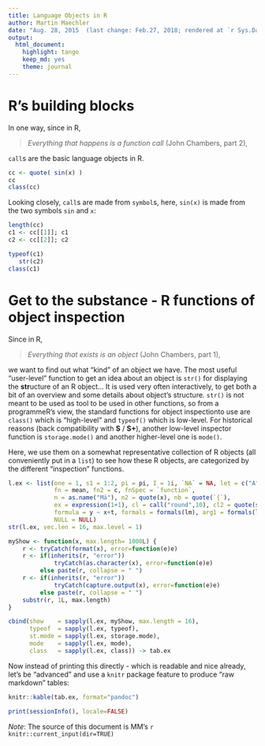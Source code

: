 ```yaml
---
title: Language Objects in R
author: Martin Maechler
date: "Aug. 28, 2015  (last change: Feb.27, 2018; rendered at `r Sys.Date()`)" # format(Sys.time(), "%H:%M:%OS3")
output:
  html_document:
    highlight: tango
    keep_md: yes
    theme: journal
---
```

# R's building blocks

In one way, since in R,

>    *Everything that happens is a function call*     (John Chambers, part 2),

`call`s are the basic language objects in R.

```r
cc <- quote( sin(x) )
cc
class(cc)
```

Looking closely, `call`s are made from `symbol`s, here, `sin(x)` is made
from the two symbols `sin` and `x`:
```r
length(cc)
c1 <- cc[[1]]; c1
c2 <- cc[[2]]; c2

typeof(c1)
   str(c2)
class(c1)
```

# Get to the substance - R functions of object inspection

Since in R,

>    *Everything that exists is an object*     (John Chambers, part 1),

we want to find out what "kind" of an object we have.
The most useful "user-level" function to get an idea about an object is `str()` for displaying the **str**ucture of an R object...  It is used very often interactively, to get both a bit of an overview and some details about object's structure.
`str()` is not meant to be used as tool to be used in other functions, so from a programmeR's view,
the standard functions for object inspectionto use are `class()` which is "high-level" and `typeof()` which is low-level.
For historical reasons (back compatibility with **S** / **S+**), another low-level inspector function is `storage.mode()`  and another higher-level one is `mode()`.

Here, we use them on a somewhat representative collection of R objects (all conveniently put in a `list`)
to see how these R objects, are categorized by the different "inspection" functions.

<!-- FIXME: start with expression(..., .., .., ) instead of list(.., ) ==> -->
<!-- even nicer table-->
```r
l.ex <- list(one = 1, s1 = 1:2, pi = pi, I = 1i, `NA` = NA, let = c("A", "a", "b", ":::"),
             fn = mean, fn2 = c, fnSpec = `function`,
             n = as.name("Mä"), n2 = quote(x), nb = quote(`{`),
             ex = expression(1+1), cl = call("round",10), cl2 = quote(sin(x)),
             formula = y ~ x+t, formals = formals(lm), arg1 = formals(lm)[[1]],
             NULL = NULL)
str(l.ex, vec.len = 16, max.level = 1)
```

```r
myShow <- function(x, max.length= 1000L) {
    r <- tryCatch(format(x), error=function(e)e)
    r <- if(inherits(r, "error"))
             tryCatch(as.character(x), error=function(e)e)
         else paste(r, collapse = " ")
    r <- if(inherits(r, "error"))
             tryCatch(capture.output(x), error=function(e)e)
         else paste(r, collapse = " ")
    substr(r, 1L, max.length)
}

cbind(show    = sapply(l.ex, myShow, max.length = 16),
      typeof  = sapply(l.ex, typeof),
      st.mode = sapply(l.ex, storage.mode),
      mode    = sapply(l.ex, mode),
      class   = sapply(l.ex, class)) -> tab.ex
```
Now instead of printing this directly - which is readable and nice already,
let's be "advanced" and use a `knitr` package feature to produce "raw markdown" tables:
```r
knitr::kable(tab.ex, format="pandoc")
```
```r
print(sessionInfo(), locale=FALSE)
```

<!-- Note the default of the  `backtick` argument of function `deparse()`.
 It currenly is `mode(expr) %in% c("call", "expression", "(", "function")`.
 I had tried to change this (and add "name" to the strings) in Sep.2017,
 but that broke a couple of (not unimportant) CRAN packages.
I found that this unfortunately meant the `symbol`s (aka `name`s) would not be correctly deparsed by default.  E.g., the above `nb` would not by default use `backtick = TRUE` but that would have been quite desirable.
 -->

_Note_: The source of this document is MM's `r knitr::current_input(dir=TRUE)`
